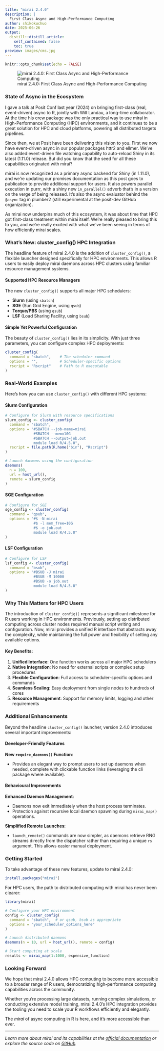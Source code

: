```yaml
---
title: "mirai 2.4.0"
description: |
  First Class Async and High-Performance Computing
author: shikokuchuo
date: 2025-06-26
output:
  distill::distill_article:
    self_contained: false
    toc: true
preview: images/cms.jpg
---
```


```r
knitr::opts_chunk$set(echo = FALSE)
```

![mirai 2.4.0: First Class Async and High-Performance Computing](images/cms.jpg)

### State of Async in the Ecosystem

I gave a talk at Posit Conf last year (2024) on bringing first-class (real, event-driven) async to R, jointly with Will Landau, a long-time collaborator. At the time his crew package was the only practical way to use mirai in High-Performance Computing (HPC) environments, and it continues to be a great solution for HPC and cloud platforms, powering all distributed targets pipelines.

Since then, we at Posit have been delivering this vision to you. First we now have event-driven async in our popular packages httr2 and ellmer. We've also added event-driven file watching capability to auto-reload Shiny in its latest (1.11.0) release. But did you know that the seed for all these capabilities originated with mirai?

mirai is now recognized as a primary async backend for Shiny (in 1.11.0), and we're updating our promises documentation as this post goes to publication to provide additional support for users. It also powers parallel execution in purrr, with a shiny new `in_parallel()` adverb that's in a version on the verge of being released. It's also the async evaluator behind the `@async` tag in plumber2 (still experimental at the posit-dev GitHub organization).

As mirai now underpins much of this ecosystem, it was about time that HPC got first-class treatment within mirai itself. We're really pleased to bring this to you, and we're really excited with what we've been seeing in terms of how efficiently mirai scales.

### What's New: cluster_config() HPC Integration

The headline feature of mirai 2.4.0 is the addition of `cluster_config()`, a flexible launcher designed specifically for HPC environments. This allows R users to easily deploy mirai daemons across HPC clusters using familiar resource management systems.

#### Supported HPC Resource Managers

The new `cluster_config()` supports all major HPC schedulers:

- **Slurm** (using `sbatch`)
- **SGE** (Sun Grid Engine, using `qsub`)
- **Torque/PBS** (using `qsub`)
- **LSF** (Load Sharing Facility, using `bsub`)

#### Simple Yet Powerful Configuration

The beauty of `cluster_config()` lies in its simplicity. With just three parameters, you can configure complex HPC deployments:

```r
cluster_config(
  command = "sbatch",    # The scheduler command
  options = "",          # Scheduler-specific options
  rscript = "Rscript"    # Path to R executable
)
```

### Real-World Examples

Here's how you can use `cluster_config()` with different HPC systems:

#### Slurm Configuration
```r
# Configure for Slurm with resource specifications
slurm_config <- cluster_config(
  command = "sbatch",
  options = "#SBATCH --job-name=mirai
             #SBATCH --mem=10G
             #SBATCH --output=job.out
             module load R/4.5.0",
  rscript = file.path(R.home("bin"), "Rscript")
)

# Launch daemons using the configuration
daemons(
  n = 100,
  url = host_url(),
  remote = slurm_config
)
```

#### SGE Configuration
```r
# Configure for SGE
sge_config <- cluster_config(
  command = "qsub",
  options = "#$ -N mirai
             #$ -l mem_free=10G
             #$ -o job.out
             module load R/4.5.0"
)
```

#### LSF Configuration
```r
# Configure for LSF
lsf_config <- cluster_config(
  command = "bsub",
  options = "#BSUB -J mirai
             #BSUB -M 10000
             #BSUB -o job.out
             module load R/4.5.0"
)
```

### Why This Matters for HPC Users

The introduction of `cluster_config()` represents a significant milestone for R users working in HPC environments. Previously, setting up distributed computing across cluster nodes required manual script writing and configuration. Now, mirai provides a unified R interface that abstracts away the complexity, while maintaining the full power and flexibility of setting any available options.

#### Key Benefits:

1. **Unified Interface**: One function works across all major HPC schedulers
2. **Native Integration**: No need for external scripts or complex setup procedures
3. **Flexible Configuration**: Full access to scheduler-specific options and commands
4. **Seamless Scaling**: Easy deployment from single nodes to hundreds of cores
5. **Resource Management**: Support for memory limits, logging and other requirements

### Additional Enhancements

Beyond the headline `cluster_config()` launcher, version 2.4.0 introduces several important improvements:

#### Developer-Friendly Features

**New `require_daemons()` Function**:

- Provides an elegant way to prompt users to set up daemons when needed, complete with clickable function links (leveraging the cli package where available).

#### Behavioural Improvements

**Enhanced Daemon Management**:

- Daemons now exit immediately when the host process terminates.
- Protection against recursive local daemon spawning during `mirai_map()` operations.

**Simplified Remote Launches**:

- `launch_remote()` commands are now simpler, as daemons retrieve RNG streams directly from the dispatcher rather than requiring a unique `rs` argument. This allows easier manual deployment.

### Getting Started

To take advantage of these new features, update to mirai 2.4.0:

```r
install.packages("mirai")
```

For HPC users, the path to distributed computing with mirai has never been clearer:

```r
library(mirai)

# Configure your HPC environment
config <- cluster_config(
  command = "sbatch",  # or qsub, bsub as appropriate
  options = "your_scheduler_options_here"
)

# Launch distributed daemons
daemons(n = 10, url = host_url(), remote = config)

# Start computing at scale
results <- mirai_map(1:1000, expensive_function)
```

### Looking Forward

We hope that mirai 2.4.0 allows HPC computing to become more accessible to a broader range of R users, democratizing high-performance computing capabilities across the community.

Whether you're processing large datasets, running complex simulations, or conducting extensive model training, mirai 2.4.0's HPC integration provides the tooling you need to scale your R workflows efficiently and elegantly.

The *mirai* of async computing in R is here, and it's more accessible than ever.

---

*Learn more about mirai and its capabilities at the [official documentation](https://mirai.r-lib.org/) or explore the source code on [GitHub](https://github.com/r-lib/mirai).*
